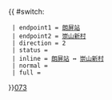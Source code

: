 {{ #switch: {{{format|}}}
  | endpoint1 = [[朗屏站]]
  | endpoint2 = [[崇山新村]]
  | direction = 2
  | status = 
  | inline = [[朗屏站]] ↔ [[崇山新村]]
  | normal =
  | full =
}}<noinclude>[[category:新界專線小巴路線模板|073]]</noinclude>
